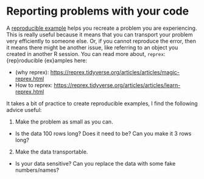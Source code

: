 # Reporting problems with your code

A [reproducible example](https://reprex.tidyverse.org/) helps you recreate a problem you are experiencing. This is really useful because it means that you can transport your problem very efficiently to someone else. Or, if you cannot reproduce the error, then it means there might be another issue, like referring to an object you created in another R session. You can read more about, `reprex`: {rep}roducible {ex}amples here:

- (why reprex): <https://reprex.tidyverse.org/articles/articles/magic-reprex.html>
- How to reprex: <https://reprex.tidyverse.org/articles/articles/learn-reprex.html>

It takes a bit of practice to create reproducible examples, I find the following advice useful:

1. Make the problem as small as you can. 
  - Is the data 100 rows long? Does it need to be? Can you make it 3 rows long?
2. Make the data transportable. 
  - Is your data sensitive? Can you replace the data with some fake numbers/names?
